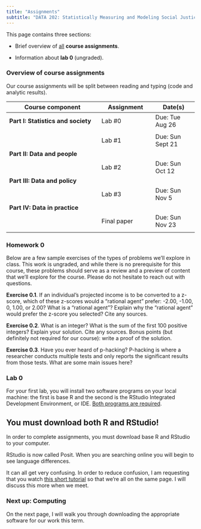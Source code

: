 ```yaml
---
title: "Assignments"
subtitle: "DATA 202: Statistically Measuring and Modeling Social Justice"
---
```


This page contains three sections:

-   Brief overview of <u>all</u> **course assignments**.

-   Information about **lab 0** (ungraded).

### **Overview of course assignments**

Our course assignments will be split between reading and typing (code and analytic results).

| Course component                   | Assignment          | Date(s)         |
|------------------------------------|---------------------|-----------------|
| **Part I: Statistics and society** | Lab #0              | Due: Tue Aug 26 |
|                                    |                     |                 |
|                                    | Lab #1              | Due: Sun Sept 21|
| **Part II: Data and people**       |                     |                 |
|                                    | Lab #2              | Due: Sun Oct 12 |
| **Part III: Data and policy**      |                     |                 |
|                                    | Lab #3              | Due: Sun Nov 5  |
| **Part IV: Data in practice**      |                     |                 |
|                                    | Final paper         | Due: Sun Nov 23 |
|                                    |                     |                 |

### **Homework 0**

Below are a few sample exercises of the types of problems we'll explore in class. This work is ungraded, and while there is no prerequisite for this course, these problems should serve as a review and a preview of content that we'll explore for the course. Please do not hesitate to reach out with questions.

**Exercise 0.1**. If an individual's projected income is to be converted to a z-score, which of these z-scores would a "rational agent" prefer: -2.00, -1.00, 0, 1.00, or 2.00? What is a "rational agent"? Explain why the "rational agent" would prefer the z-score you selected? Cite any sources.

**Exercise 0.2**. What is an integer? What is the sum of the first 100 positive integers? Explain your solution. Cite any sources. Bonus points (but definitely not required for our course): write a proof of the solution.

**Exercise 0.3**. Have you ever heard of p-hacking? P-hacking is where a researcher conducts multiple tests and only reports the significant results from those tests. What are some main issues here?

### **Lab 0**

For your first lab, you will install two software programs on your local machine: the first is base R and the second is the RStudio Integrated Development Environment, or IDE. <u>Both programs are required</u>.

::: {.callout-caution collapse="false"}
## You must download both R and RStudio!

In order to complete assignments, you must download base R and RStudio to your computer.
:::

RStudio is now called Posit. When you are searching online you will begin to see language differences.

It can all get very confusing. In order to reduce confusion, I am requesting that you watch [this short tutorial](https://www.youtube.com/watch?v=pUe_iD7RJvo) so that we're all on the same page. I will discuss this more when we meet.

### **Next up**: Computing

On the next page, I will walk you through downloading the appropriate software for our work this term.

